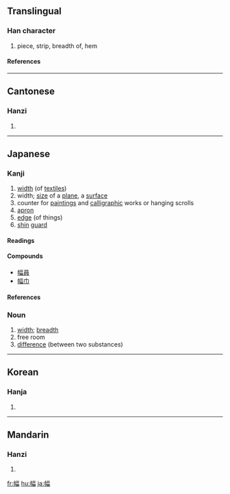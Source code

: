 ==Translingual==
===Han character===
{{Han char|rn=50|rad=巾|as=09|sn=12|four=4126<sub>6</sub>|canj=中月一口田 (LBMRW)}}
# piece, strip, breadth of, hem
====References====
{{Han ref|kx=0334.210|dkj=08995|dj=0641.230|hdz=10746.130|uh=5E45|ud=24133|bh=B454|bd=46164}}
----
==Cantonese==
===Hanzi===
{{yue-hanzi|jyut=|y=fuk1}}
# {{defn|Cantonese}}
----
==Japanese==
===Kanji===
{{ja-kanji|grade=c|rs=巾09}}
# [[width]] (of [[textiles]])
# width; [[size]] of a [[plane]], a [[surface]]
# counter for [[painting]]s and [[calligraphic]] works or hanging scrolls
# [[apron]]
# [[edge]] (of things)
# [[shin]] [[guard]]
====Readings====
{{ja-readings|on=[[ふく]] (fuku), [[ひょく]] (hyoku)|kun=[[はば]] (haba)}}
====Compounds====
*[[幅員]]
*[[幅巾]]
====References====
{{ja-kref|a|4193|959D|497D}}
===Noun===
{{ja-noun|k|hira=はば|rom=haba}}
#[[width]]; [[breadth]]
#free room
#[[difference]] (between two substances)
----

==Korean==
===Hanja===
{{ko-hanja|hangeul=폭|rv=pok|mr=p'ok}}
# {{defn|Korean}}
----
==Mandarin==
===Hanzi===
{{cmn-hanzi|pin=[[fú]] ([[fu2]])|wg=fu<sup>2</sup>}}
# {{defn|Mandarin}}

[[fr:幅]]
[[hu:幅]]
[[ja:幅]]